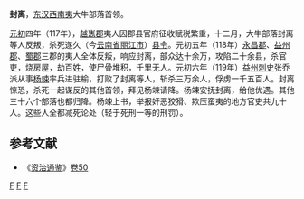 {{no footnotes|time=2018-04-13T05:03:30+00:00}}
'''封离'''，[[东汉|东汉]][[西南夷|西南夷]]大牛部落首领。

[[元初|元初]]四年（117年），[[越嶲郡|越嶲郡]]夷人因郡县官府征收赋税繁重，十二月，大牛部落封离等人反叛，杀死遂久（今[[云南省|云南省]][[丽江市|丽江市]]）[[县令|县令]]。元初五年（118年）[[永昌郡|永昌郡]]、[[益州郡|益州郡]]、[[蜀郡|蜀郡]]三郡的夷人全体反叛，响应封离，部众达十余万，攻陷二十余县，杀官吏，烧房屋，劫百姓，使尸骨堆积，千里无人。元初六年（119年）[[益州|益州]][[刺史|刺史]]张乔派从事[[杨竦|杨竦]]率兵进驻榆，打败了封离等人，斩杀三万余人，俘虏一千五百人。封离惊恐，杀死一起谋反的其他首领，拜见杨竦请降。杨竦安抚封离，给他优遇。其他三十六个部落也都归降。杨竦上书，举报奸恶狡猾、欺压蛮夷的地方官吏共九十人。这些人全都减死论处（轻于死刑一等的刑罚）。

==参考文献==
*《[[资治通鉴|资治通鉴]]》[[s:資治通鑑/卷050|卷50]]

[[Category:东汉军事人物|F]]
[[Category:云南军事史|F]]
[[Category:丽江人|F]]